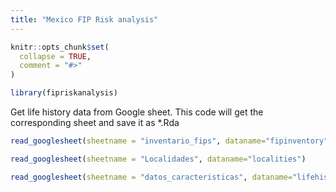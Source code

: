 ```yaml
---
title: "Mexico FIP Risk analysis"
---
```


```r
knitr::opts_chunk$set(
  collapse = TRUE,
  comment = "#>"
)
```

```r
library(fipriskanalysis)
```

Get life history data from Google sheet. This code will get the corresponding sheet and save it as *.Rda

```r


read_googlesheet(sheetname = "inventario_fips", dataname="fipinventory")

read_googlesheet(sheetname = "Localidades", dataname="localities")

read_googlesheet(sheetname = "datos_caracteristicas", dataname="lifehistorydata")

```

